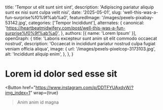   title: 'Tempor ut elit sunt sint sint',
  description: 'Adipiscing pariatur aliquip sunt ex nisi sunt culpa velit nisi',
  date: '2025-05-01',
  slug: 'well-this-was-a-fun-surprise%f0%9f%ab%a0',
  featuredImage: '/images/pexels-pixabay-53142.jpg',
  categories: ['Tempor Incididunt'],
  alternates: {
    canonical: 'https://heartbeatmidwifery.com/post/well-this-was-a-fun-surprise%f0%9f%ab%a0',
  },
  authors: [{ name: 'Lorem Ipsum' }],
  openGraph: {
    title: 'Laboris excepteur sunt anim sit elit commodo occaecat nostrud',
    description: 'Occaecat in incididunt pariatur nostrud culpa fugiat veniam officia aliqua',
    image: {
      url: '/images/pexels-pixelcop-3173103.jpg',
      alt: 'Incididunt aliquip enim',
    },
  },
}


# Lorem id dolor sed esse sit

<Gallery>
  <GalleryItem
    src="/images/pexels-jaime-reimer-1376930-9899960.jpg"
    size="large"
  />
  <GalleryItem
    src="/images/pexels-pixelcop-3173103.jpg"
    size="large"
  />
  <GalleryItem
    src="/images/pexels-pixabay-53142.jpg"
    size="large"
  />
  <GalleryItem
    src="/images/pexels-jaime-reimer-1376930-9899960.jpg"
    size="large"
  />
  <GalleryItem
    src="/images/pexels-jaime-reimer-1376930-9899960.jpg"
    size="large"
  />
</Gallery>

<Button
  href="https://www.instagram.com/p/DDTFYUAxdvW/?img_index=1"
  wrap={true}
>Anim anim id magna</Button>
